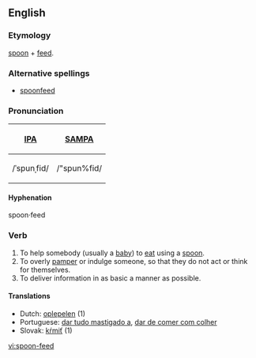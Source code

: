 ==English==
===Etymology===
[[spoon]] + [[feed]].

===Alternative spellings===
* [[spoonfeed]]

=== Pronunciation ===
{| border=1 cellpadding=5
! [[w:IPA|IPA]] !! [[w:SAMPA|SAMPA]]
|-
|  /ˈspunˌfid/ || /"spun%fid/
|}

==== Hyphenation ====
spoon·feed

=== Verb ===
{{irregverb|'''to spoon-feed'''|'''[[spoon-feeds]]'''|'''[[spoon-fed]]'''|'''[[spoon-fed]]'''|'''[[spoon-feeding]]'''}}
# To help somebody (usually a [[baby]]) to [[eat]] using a [[spoon]].
# To overly [[pamper]] or indulge someone, so that they do not act or think for themselves.
# To deliver information in as basic a manner as possible.

==== Translations ====
*Dutch: [[oplepelen]] (1)
*Portuguese: [[dar tudo mastigado a]], [[dar de comer com colher]]
*Slovak: [[kŕmiť]] (1)

[[vi:spoon-feed]]
